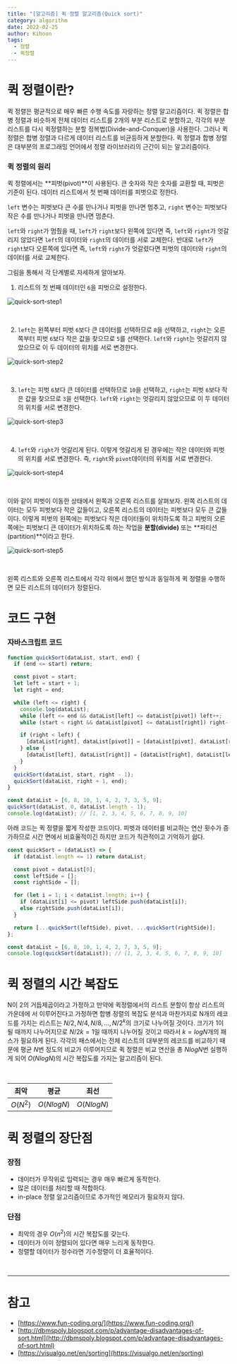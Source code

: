 ```yaml
---
title: "[알고리즘] 퀵 정렬 알고리즘(Quick sort)"
category: algorithm
date: 2022-02-25
author: Kihoon
tags:
  - 정렬
  - 퀵정렬
---
```


# 퀵 정렬이란?

퀵 정렬은 평균적으로 매우 빠른 수행 속도를 자랑하는 정렬 알고리즘이다. 퀵 정렬은 합병 정렬과 비슷하게 전체 데이터 리스트를 2개의 부분 리스트로 분할하고, 각각의 부분 리스트를 다시 퀵정렬하는 분할 정복법(Divide-and-Conquer)을 사용한다. 그러나 퀵 정렬은 합병 정렬과 다르게 데이터 리스트를 비균등하게 분할한다. 퀵 정렬과 합병 정렬은 대부분의 프로그래밍 언어에서 정렬 라이브러리의 근간이 되는 알고리즘이다.

### 퀵 정렬의 원리

퀵 정렬에서는 **피벗(pivot)**이 사용된다. 큰 숫자와 작은 숫자를 교환할 때, 피벗은 기준이 된다. 데이터 리스트에서 첫 번째 데이터를 피벗으로 정한다.

`left` 변수는 피벗보다 큰 수를 만나거나 피벗을 만나면 멈추고, `right` 변수는 피벗보다 작은 수를 만나거나 피벗을 만나면 멈춘다.

`left`와 `right`가 멈췄을 때, `left`가 `right`보다 왼쪽에 있다면 즉, `left`와 `right`가 엇갈리지 않았다면 `left`의 데이터와 `right`의 데이터를 서로 교체한다. 반대로 `left`가 `right`보다 오른쪽에 있다면 즉, `left`와 `right`가 엇갈렸다면 피벗의 데이터와 `right`의 데이터를 서로 교체한다.

그림을 통해서 각 단계별로 자세하게 알아보자.

1. 리스트의 첫 번째 데이터인 `6`을 피벗으로 설정한다.

![quick-sort-step1](./image/quick-sort-step1.png)

<br />

2. `left`는 왼쪽부터 피벗 `6`보다 큰 데이터를 선택하므로 `8`을 선택하고, `right`는 오른쪽부터 피벗 `6`보다 작은 값을 찾으므로 `5`를 선택한다. `left`와 `right`는 엇갈리지 않았으므로 이 두 데이터의 위치를 서로 변경한다.

![quick-sort-step2](./image/quick-sort-step2.png)

<br />

3. `left`는 피벗 `6`보다 큰 데이터를 선택하므로 `10`을 선택하고, `right`는 피벗 `6`보다 작은 값을 찾으므로 `3`을 선택한다. `left`와 `right`는 엇갈리지 않았으므로 이 두 데이터의 위치를 서로 변경한다.

![quick-sort-step3](./image/quick-sort-step3.png)

<br />

4. `left`와 `right`가 엇갈리게 된다. 이렇게 엇갈리게 된 경우에는 작은 데이터와 피벗의 위치를 서로 변경한다. 즉, `right`와 `pivot`데이터의 위치를 서로 변경한다.

![quick-sort-step4](./image/quick-sort-step4.png)

<br />

이와 같이 피벗이 이동한 상태에서 왼쪽과 오른쪽 리스트를 살펴보자. 왼쪽 리스트의 데이터는 모두 피벗보다 작은 값들이고, 오른쪽 리스트의 데이터는 피벗보다 모두 큰 값들이다. 이렇게 피벗의 왼쪽에는 피벗보다 작은 데이터들이 위치하도록 하고 피벗의 오른쪽에는 피벗보디 큰 데이터가 위치하도록 하는 작업을 **분할(divide)** 또는 **파티션(partition)**이라고 한다.

![quick-sort-step5](./image/quick-sort-step5.png)

<br />

왼쪽 리스트와 오른쪽 리스트에서 각각 위에서 했던 방식과 동일하게 퀵 정렬을 수행하면 모든 리스트의 데이터가 정렬된다.

# 코드 구현

### 자바스크립트 코드

```jsx
function quickSort(dataList, start, end) {
  if (end <= start) return;

  const pivot = start;
  let left = start + 1;
  let right = end;

  while (left <= right) {
    console.log(dataList);
    while (left <= end && dataList[left] <= dataList[pivot]) left++;
    while (start < right && dataList[pivot] <= dataList[right]) right--;

    if (right < left) {
      [dataList[right], dataList[pivot]] = [dataList[pivot], dataList[right]];
    } else {
      [dataList[left], dataList[right]] = [dataList[right], dataList[left]];
    }
  }
  quickSort(dataList, start, right - 1);
  quickSort(dataList, right + 1, end);
}

const dataList = [6, 8, 10, 1, 4, 2, 7, 3, 5, 9];
quickSort(dataList, 0, dataList.length - 1);
console.log(dataList); // [1, 2, 3, 4, 5, 6, 7, 8, 9, 10]
```

아래 코드는 퀵 정렬을 짧게 작성한 코드이다. 피벗과 데이터를 비교하는 연산 횟수가 증가하므로 시간 면에서 비효율적이긴 하지만 코드가 직관적이고 기억하기 쉽다.

```jsx
const quickSort = (dataList) => {
  if (dataList.length <= 1) return dataList;

  const pivot = dataList[0];
  const leftSide = [];
  const rightSide = [];

  for (let i = 1; i < dataList.length; i++) {
    if (dataList[i] <= pivot) leftSide.push(dataList[i]);
    else rightSide.push(dataList[i]);
  }

  return [...quickSort(leftSide), pivot, ...quickSort(rightSide)];
};

const dataList = [6, 8, 10, 1, 4, 2, 7, 3, 5, 9];
console.log(quickSort(dataList)); // [1, 2, 3, 4, 5, 6, 7, 8, 9, 10]
```

# 퀵 정렬의 시간 복잡도

N이 2의 거듭제곱이라고 가정하고 만약에 퀵정렬에서의 리스트 분할이 항상 리스트의 가운데에 서 이루어진다고 가정하면 합병 정렬의 복잡도 분석과 마찬가지로 N개의 레코드를 가지는 리스트는 $N/2, N/4, N/8, ..., N/2^k$의 크기로 나누어질 것이다. 크기가 1이 될 때까지 나누어지므로 $N/2k = 1$일 때까지 나누어질 것이고 따라서 $k = logN$개의 패스가 필요하게 된다. 각각의 패스에서는 전체 리스트의 대부분의 레코드를 비교하기 때문에 평균 $N$번 정도의 비교가 이루어지므로 퀵 정렬은 비교 연산을 총 $NlogN$번 실행하게 되어 $O(NlogN)$의 시간 복잡도를 가지는 알고리즘이 된다.

<br />

| 최악     | 평균       | 최선       |
| -------- | ---------- | ---------- |
| $O(N^2)$ | $O(NlogN)$ | $O(NlogN)$ |

# 퀵 정렬의 장단점

### 장점

- 데이터가 무작위로 입력되는 경우 매우 빠르게 동작한다.
- 많은 데이터를 처리할 때 적합하다.
- in-place 정렬 알고리즘이므로 추가적인 메모리가 필요하지 않다.

### 단점

- 최악의 경우 $O(n^2)$의 시간 복잡도를 갖는다.
- 데이터가 이미 정렬되어 있다면 매우 느리게 동작한다.
- 정렬할 데이터가 정수라면 기수정렬이 더 효율적이다.

<br />

---

# 참고

- [https://www.fun-coding.org/](https://www.fun-coding.org/)
- [http://dbmspoly.blogspot.com/p/advantage-disadvantages-of-sort.html](http://dbmspoly.blogspot.com/p/advantage-disadvantages-of-sort.html)
- [https://visualgo.net/en/sorting](https://visualgo.net/en/sorting)
